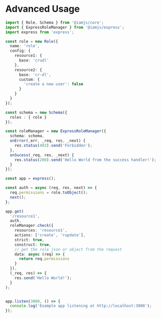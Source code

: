 # Advanced Usage

```ts
import { Role, Schema } from '@iamjs/core';
import { ExpressRoleManager } from '@iamjs/express';
import express from 'express';

const role = new Role({
  name: 'role',
  config: {
    resource1: {
      base: 'crudl'
    },
    resource2: {
      base: 'cr-dl',
      custom: {
        'create a new user': false
      }
    }
  }
});

const schema = new Schema({
  roles : { role }
});

const roleManager = new ExpressRoleManager({
  schema: schema,
  onError(_err, _req, res, _next) {
    res.status(403).send('Forbidden');
  },
  onSucess(_req, res, _next) {
    res.status(200).send('Hello World from the success handler!');
  }
});

const app = express();

const auth = async (req, res, next) => {
  req.permissions = role.toObject();
  next();
};

app.get(
  '/resource1',
  auth,
  roleManager.check({
    resources: 'resource1',
    actions: ['create', 'rupdate'],
    strict: true,
    construct: true,
    // get the role json or object from the request
    data: async (req) => {
      return req.permissions
    }
  }),
  (_req, res) => {
    res.send('Hello World!');
  }
);


app.listen(3000, () => {
  console.log('Example app listening at http://localhost:3000');
});
```
